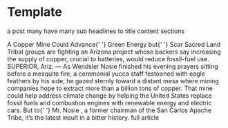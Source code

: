 
<Meta title="design system/atoms/text/hilight" />

# Template

<Subtitle>a post many have many sub headlines to title content sections</Subtitle>

<Canvas>
  <Story name="subheadline">
    <Column customStyle={{ margin: 16 }}>
      <Headline customStyle={{ fontSize: 28, margin: 16, fontWeight: 300 }}>
        A <Hilight customStyle={{ backgroundColor: 'rgba(211, 174, 128,0.3)' }}>Copper Mine</Hilight> Could Advance{' '}
        <Hilight customStyle={{ backgroundColor: 'rgba(60, 179, 113, 0.3)' }}>Green Energy</Hilight> but{' '}
        <Hilight customStyle={{ backgroundColor: 'rgba(255, 125, 129,0.3)' }}>Scar</Hilight> Sacred Land
      </Headline>
      <Paragraph>
        Tribal groups are fighting an Arizona project whose backers say increasing the supply of copper, crucial to
        batteries, would reduce fossil-fuel use.
      </Paragraph>
      <Paragraph>
        SUPERIOR, Ariz. — As Wendsler Nosie finished his evening prayers sitting before a mesquite fire, a ceremonial
        yucca staff festooned with eagle feathers by his side, he gazed sternly toward a distant mesa where mining
        companies hope to extract more than a billion tons of copper.
      </Paragraph>
      <Paragraph>
        That mine could help address climate change by helping the United States replace fossil fuels and combustion
        engines with renewable energy and electric cars. But to{' '}
        <Link url="https://kjzz.org/content/1331617/former-san-carlos-apache-chairman-walking-ancestral-land-protect-it-mine">
          Mr. Nosie
        </Link>
        , a former chairman of the San Carlos Apache Tribe, it’s the latest insult in a bitter history.
      </Paragraph>
      <Link url="https://www.nytimes.com/2023/01/27/business/energy-environment/copper-mine-arizona.html">
        full article
      </Link>
    </Column>
  </Story>
</Canvas>
